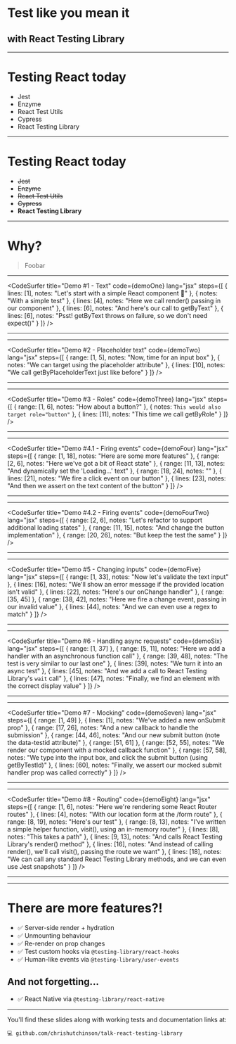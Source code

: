 
<Head>
  <link
    rel="stylesheet"
    href="https://fonts.googleapis.com/css?family=Libre+Baskerville|Montserrat&display=swap"
  />
</Head>





<Layout>

# Test like you mean it

## with React Testing Library

</Layout>

---

<Layout>

# Testing React today

- Jest
- Enzyme
- React Test Utils
- Cypress
- React Testing Library

</Layout>

---

<Layout>

# Testing React today

- <strike>Jest</strike>
- <strike>Enzyme</strike>
- <strike>React Test Utils</strike>
- <strike>Cypress</strike>
- **React Testing Library**

</Layout>

---

<Layout>

# Why?

> Foobar

</Layout>

---

<Layout withPadding={false}>

<CodeSurfer
  title="Demo #1 - Text"
  code={demoOne}
  lang="jsx"
  steps={[
    {
      lines: [1],
      notes: "Let's start with a simple React component 👋"
    },
    {
      notes: "With a simple test"
    },
    {
      lines: [4],
      notes: "Here we call render() passing in our component"
    },
    {
      lines: [6],
      notes: "And here's our call to getByText"
    },
    {
      lines: [6],
      notes: "Psst! getByText throws on failure, so we don't need expect()"
    }
  ]}
/>

</Layout>

---

<Layout fullWidth={true}>
  <Jest title="should render the text 'Hello, world!'" didPass={true} />
</Layout>

---

<Layout withPadding={false}>

<CodeSurfer
  title="Demo #2 - Placeholder text"
  code={demoTwo}
  lang="jsx"
  steps={[
    {
      range: [1, 5],
      notes: "Now, time for an input box"
    },
    {
      notes: "We can target using the placeholder attribute"
    },
    {
      lines: [10],
      notes: "We call getByPlaceholderText just like before"
    }
  ]}
/>

</Layout>

---

<Layout fullWidth={true}>
  <Jest
    title="should render an input with a 'Location' placeholder"
    didPass={true}
  />
</Layout>

---

<Layout withPadding={false}>

<CodeSurfer
  title="Demo #3 - Roles"
  code={demoThree}
  lang="jsx"
  steps={[
    {
      range: [1, 6],
      notes: "How about a button?"
    },
    {
      notes: `This would also target role="button"`
    },
    {
      lines: [11],
      notes: "This time we call getByRole"
    }
  ]}
/>

</Layout>

---

<Layout fullWidth={true}>
  <Jest
    title="should render an element with the role 'button'"
    didPass={true}
  />
</Layout>

---

<Layout withPadding={false}>

<CodeSurfer
  title="Demo #4.1 - Firing events"
  code={demoFour}
  lang="jsx"
  steps={[
    {
      range: [1, 18],
      notes: "Here are some more features"
    },
    {
      range: [2, 6],
      notes: "Here we've got a bit of React state"
    },
    {
      range: [11, 13],
      notes: "And dynamically set the 'Loading...' text"
    },
    {
      range: [18, 24],
      notes: ""
    },
    {
      lines: [21],
      notes: "We fire a click event on our button"
    },
    {
      lines: [23],
      notes: "And then we assert on the text content of the button"
    }
  ]}
/>

</Layout>

---

<Layout fullWidth={true}>
  <Jest
    title="should change the button text to 'Loading...' when clicked"
    didPass={true}
  />
</Layout>

---

<Layout withPadding={false}>

<CodeSurfer
  title="Demo #4.2 - Firing events"
  code={demoFourTwo}
  lang="jsx"
  steps={[
    {
      range: [2, 6],
      notes: "Let's refactor to support additional loading states"
    },
    {
      range: [11, 15],
      notes: "And change the button implementation"
    },
    {
      range: [20, 26],
      notes: "But keep the test the same"
    }
  ]}
/>

</Layout>

---

<Layout fullWidth={true}>
  <Jest
    title="should change the button text to 'Loading...' when clicked"
    didPass={true}
  />
</Layout>

---

<Layout withPadding={false}>

<CodeSurfer
  title="Demo #5 - Changing inputs"
  code={demoFive}
  lang="jsx"
  steps={[
    {
      range: [1, 33],
      notes: "Now let's validate the text input"
    },
    {
      lines: [16],
      notes: "We'll show an error message if the provided location isn't valid"
    },
    {
      lines: [22],
      notes: "Here's our onChange handler"
    },
    {
      range: [35, 45]
    },
    {
      range: [38, 42],
      notes: "Here we fire a change event, passing in our invalid value"
    },
    {
      lines: [44],
      notes: "And we can even use a regex to match"
    }
  ]}
/>

</Layout>

---

<Layout fullWidth={true}>
  <Jest
    title="should render an error message if an invalid location is entered"
    didPass={true}
  />
</Layout>

---

<Layout withPadding={false}>

<CodeSurfer
  title="Demo #6 - Handling async requests"
  code={demoSix}
  lang="jsx"
  steps={[
    {
      range: [1, 37]
    },
    {
      range: [5, 11],
      notes: "Here we add a handler with an asynchronous function call"
    },
    {
      range: [39, 48],
      notes: "The test is very similar to our last one"
    },
    {
      lines: [39],
      notes: "We turn it into an async test"
    },
    {
      lines: [45],
      notes: "And we add a call to React Testing Library's `wait` call"
    },
    {
      lines: [47],
      notes: "Finally, we find an element with the correct display value"
    }
  ]}
/>

</Layout>

---

<Layout fullWidth={true}>
  <Jest
    title="should render the async value into the input box"
    didPass={true}
  />
</Layout>

---

<Layout withPadding={false}>

<CodeSurfer
  title="Demo #7 - Mocking"
  code={demoSeven}
  lang="jsx"
  steps={[
    {
      range: [1, 49]
    },
    {
      lines: [1],
      notes: "We've added a new onSubmit prop"
    },
    {
      range: [17, 26],
      notes: "And a new callback to handle the submission"
    },
    {
      range: [44, 46],
      notes: "And our new submit button (note the data-testid attribute)"
    },
    {
      range: [51, 61]
    },
    {
      range: [52, 55],
      notes: "We render our component with a mocked callback function"
    },
    {
      range: [57, 58],
      notes:
        "We type into the input box, and click the submit button (using getByTestId)"
    },
    {
      lines: [60],
      notes:
        "Finally, we assert our mocked submit handler prop was called correctly"
    }
  ]}
/>

</Layout>

---

<Layout fullWidth={true}>
  <Jest title="should call the onSubmit prop with..." didPass={true} />
</Layout>

---

<Layout withPadding={false}>

<CodeSurfer
  title="Demo #8 - Routing"
  code={demoEight}
  lang="jsx"
  steps={[
    {
      range: [1, 6],
      notes: "Here we're rendering some React Router routes"
    },
    {
      lines: [4],
      notes: "With our location form at the /form route"
    },
    {
      range: [8, 19],
      notes: "Here's our test"
    },
    {
      range: [8, 13],
      notes:
        "I've written a simple helper function, visit(), using an in-memory router"
    },
    {
      lines: [8],
      notes: "This takes a path"
    },
    {
      lines: [9, 13],
      notes: "And calls React Testing Library's render() method"
    },
    {
      lines: [16],
      notes:
        "And instead of calling render(), we'll call visit(), passing the route we want"
    },
    {
      lines: [18],
      notes:
        "We can call any standard React Testing Library methods, and we can even use Jest snapshots"
    }
  ]}
/>

</Layout>

---

<Layout fullWidth={true}>
  <Jest
    title="should render the form when the `/form` route is visited"
    didPass={true}
  />
</Layout>

---

<Layout>

# There are more features?!

<ul
  style={{
    textAlign: "left",
    listStyleType: "none",
    padding: 0,
    fontSize: 31,
    lineHeight: 1.6
  }}
>
  <li>✅ Server-side render + hydration</li>
  <li>✅ Unmounting behaviour</li>
  <li>✅ Re-render on prop changes</li>
  <li>
    ✅ Test custom hooks via <code>@testing-library/react-hooks</code>
  </li>
  <li>
    ✅ Human-like events via <code>@testing-library/user-events</code>
  </li>
</ul>

## And not forgetting...

<Appear>
  <ul
    style={{
      textAlign: "left",
      listStyleType: "none",
      padding: 0
    }}
  >
    <li>
      ✅ React Native via <code>@testing-library/react-native</code>
    </li>
  </ul>
</Appear>

</Layout>

---

<Layout>

<Jest title="should get to the end of the talk" didPass={true} />

You'll find these slides along with working tests and documentation links at:

`💻 github.com/chrishutchinson/talk-react-testing-library`

</Layout>
